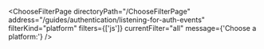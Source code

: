 


<ChooseFilterPage
    directoryPath="/ChooseFilterPage"
    address="/guides/authentication/listening-for-auth-events"
    filterKind="platform"
    filters={['js']}
    currentFilter="all"
    message={'Choose a platform:'}
/>

